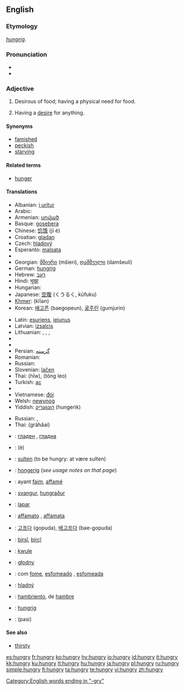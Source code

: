 ==English==

===Etymology===
{{OE.}} ''[[hungrig]]''.

===Pronunciation===
* {{IPA|/hʌŋɡɹiː/}}
* {{audio|en-us-hungry.ogg|Audio (US)}}

===Adjective===
{{en-adj|hungri|er}}

# Desirous of food; having a physical need for food.
# {{figurative}} Having a [[desire]] for anything.

====Synonyms====
* [[famished]]
* [[peckish]]
* [[starving]]

====Related terms====
* [[hunger]]

====Translations====
{{trans-top|desirous of food}}
* Albanian: [[i uritur]]
* Arabic: {{Arab|[[جائع]]}} {{IPAchar|(jā’iʕ)}}
* Armenian: [[սոված]]
* Basque: [[gosebera]]
* Chinese: [[饥饿]] (jī è)
* Croatian: [[gladan]]
* Czech: [[hladový]] {{m}}
* Esperanto: [[malsata]]
* {{trreq|Estonian}}
* Georgian: [[მშიერი]] (mšieri), [[დამშეული]] (damšeuli)
* German: [[hungrig]]
* Hebrew: [[רעב]]
* Hindi: [[भूखा]]
* Hungarian: {{t|hu|éhes}}
* Japanese: [[空腹]] (くうるく, kūfuku)
* [[Khmer]]: {{KMchar|[[ឃ្លាន]]}} (klīən)
* Korean: [[배고픈]] (baegopeun), [[굶주린]] (gumjurin)
{{trans-mid}}
* Latin: [[esuriens]], [[ieiunus]]
* Latvian: [[izsalcis]]
* Lithuanian: {{t+|lt|alkanas|m}}, {{t+|lt|alkana|f}}, {{t+|lt|išbadėjęs|m}}, {{t+|lt|išbadėjusi|f}}
* {{trreq|Mongolian}}
* {{trreq|Norwegian}}
* Persian: [[گرسنه]]
* Romanian: {{t|ro|flămând}}
* Russian: {{t|ru|гoлoдный|sc=Cyrl|tr=golódnyj}}
* Slovenian: [[lačen]]
* Thai: {{Thai|[[หิว]]}} (hĭw), {{Thai|[[ท้องเลว]]}} (tóng leo)
* Turkish: [[aç]]
* {{trreq|Urdu}}
* Vietnamese: [[đói]]
* Welsh: [[newynog]]
* Yiddish: [[הונגעריק]] (hungerik)
{{trans-bottom}}

{{trans-top|having a desire for anything}}
{{trans-mid}}
* Russian: {{t|ru|алчущий|sc=Cyrl|tr=álčuščij}}, {{t|ru|жаждущий|sc=Cyrl|tr=žážduščij}}
* Thai: {{Thai|[[กระหาย]]}} (gràhăai)
{{trans-bottom}}

{{checktrans-top}}
* {{ttbc|Bulgarian}}: [[гладен]] {{m}}, [[гладна]] {{f}}
* {{ttbc|Chinese}}: {{zh-ts|餓|饿}} (è)
* {{ttbc|Danish}}: [[sulten]] (to be hungry: at være sulten)
* {{ttbc|Dutch}}: [[hongerig]] (''see usage notes on that page'')
* {{ttbc|French}}: ayant [[faim]], [[affamé]]
* {{ttbc|Icelandic}}: [[svangur]], [[hungraður]]
* {{ttbc|Indonesian}}: [[lapar]]
* {{ttbc|Italian}}: [[affamato]] {{m}}, [[affamata]] {{f}}
* {{ttbc|Korean}}: [[고프다]] (gopuda), [[배고프다]] (bae-gopuda)
{{checktrans-mid}}
* {{ttbc|Kurdish}}: [[birsî]], [[birçî]]
* {{ttbc|Marshallese}}: [[kwule]]
* {{ttbc|Polish}}: [[głodny]]
* {{ttbc|Portuguese}}: com [[fome]], [[esfomeado]] {{m}}, [[esfomeada]] {{f}}
* {{ttbc|Slovak}}: [[hladný]]
* {{ttbc|Spanish}}: [[hambriento]], de [[hambre]]
* {{ttbc|Swedish}}: [[hungrig]]
* {{ttbc|Tamil}}: (pasi)
{{checktrans-bottom}}

====See also====
* [[thirsty]]

[[Category:English words ending in "-gry"]]

[[es:hungry]]
[[fr:hungry]]
[[ko:hungry]]
[[hy:hungry]]
[[io:hungry]]
[[id:hungry]]
[[it:hungry]]
[[kk:hungry]]
[[ku:hungry]]
[[lt:hungry]]
[[hu:hungry]]
[[ja:hungry]]
[[pl:hungry]]
[[ru:hungry]]
[[simple:hungry]]
[[fi:hungry]]
[[ta:hungry]]
[[te:hungry]]
[[vi:hungry]]
[[zh:hungry]]